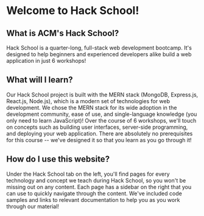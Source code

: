 # Welcome to Hack School!


## What is ACM's Hack School?
Hack School is a quarter-long, full-stack web development bootcamp. It's designed to help beginners and experienced developers alike build
a web application in just 6 workshops!


## What will I learn?
Our Hack School project is built with the MERN stack (MongoDB, Express.js, React.js, Node.js), which is a modern set of technologies for web development.
We chose the MERN stack for its wide adoption in the development community, ease of use, and single-language knowledge (you only need to learn JavaScript)! Over the course of 6 workshops, we'll touch on concepts such as building user interfaces, server-side programming, and deploying your web application. There are absolutely no
prerequisites for this course -- we've designed it so that you learn as you go through it!

## How do I use this website?
Under the Hack School tab on the left, you'll find pages for every technology and concept we teach during Hack School, so you won't be missing out on any content. Each page has a sidebar on the right
that you can use to quickly navigate through the content. We've included code samples and links to relevant documentation to help you as you work through our material!
